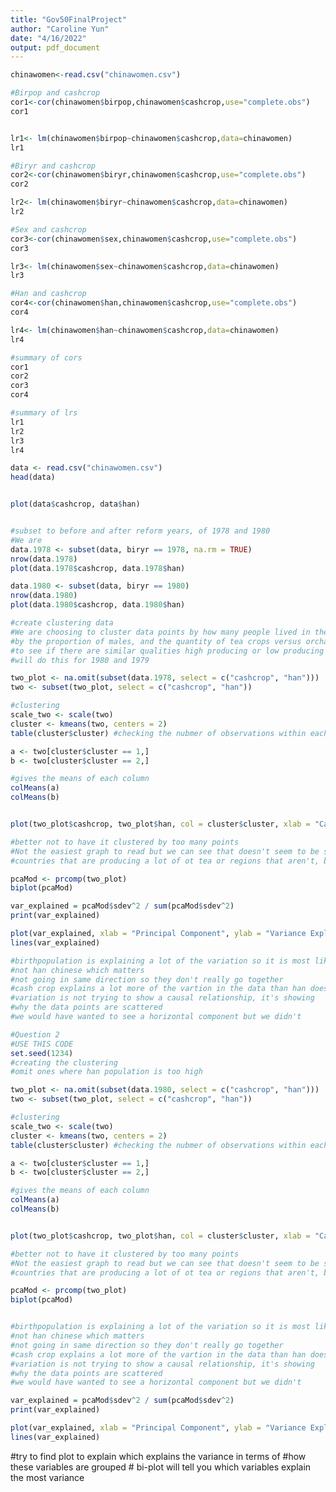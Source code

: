 ```yaml
---
title: "Gov50FinalProject"
author: "Caroline Yun"
date: "4/16/2022"
output: pdf_document
---
```


```r
chinawomen<-read.csv("chinawomen.csv")

#Birpop and cashcrop
cor1<-cor(chinawomen$birpop,chinawomen$cashcrop,use="complete.obs")
cor1


lr1<- lm(chinawomen$birpop~chinawomen$cashcrop,data=chinawomen)
lr1

#Biryr and cashcrop
cor2<-cor(chinawomen$biryr,chinawomen$cashcrop,use="complete.obs")
cor2

lr2<- lm(chinawomen$biryr~chinawomen$cashcrop,data=chinawomen)
lr2

#Sex and cashcrop
cor3<-cor(chinawomen$sex,chinawomen$cashcrop,use="complete.obs")
cor3

lr3<- lm(chinawomen$sex~chinawomen$cashcrop,data=chinawomen)
lr3

#Han and cashcrop
cor4<-cor(chinawomen$han,chinawomen$cashcrop,use="complete.obs")
cor4

lr4<- lm(chinawomen$han~chinawomen$cashcrop,data=chinawomen)
lr4

#summary of cors
cor1
cor2
cor3
cor4

#summary of lrs
lr1
lr2
lr3
lr4
```




```r
data <- read.csv("chinawomen.csv")
head(data)


plot(data$cashcrop, data$han)


#subset to before and after reform years, of 1978 and 1980
#We are 
data.1978 <- subset(data, biryr == 1978, na.rm = TRUE)
nrow(data.1978)
plot(data.1978$cashcrop, data.1978$han)

data.1980 <- subset(data, biryr == 1980)
nrow(data.1980)
plot(data.1980$cashcrop, data.1980$han)

#create clustering data
#We are choosing to cluster data points by how many people lived in the district,l 
#by the proportion of males, and the quantity of tea crops versus orchard crops sown
#to see if there are similar qualities high producing or low producing cash crops have
#will do this for 1980 and 1979 

```


```r
two_plot <- na.omit(subset(data.1978, select = c("cashcrop", "han")))
two <- subset(two_plot, select = c("cashcrop", "han"))

#clustering 
scale_two <- scale(two)
cluster <- kmeans(two, centers = 2)
table(cluster$cluster) #checking the nubmer of observations within each cluster

a <- two[cluster$cluster == 1,]
b <- two[cluster$cluster == 2,]

#gives the means of each column
colMeans(a)
colMeans(b)


plot(two_plot$cashcrop, two_plot$han, col = cluster$cluster, xlab = "Cash Crop Quantity", ylab = "Percentage Han" ) 

#better not to have it clustered by too many points
#Not the easiest graph to read but we can see that doesn't seem to be strong correlations between
#countries that are producing a lot of ot tea or regions that aren't, but there are more red clusters up top

pcaMod <- prcomp(two_plot)
biplot(pcaMod)

var_explained = pcaMod$sdev^2 / sum(pcaMod$sdev^2)
print(var_explained)

plot(var_explained, xlab = "Principal Component", ylab = "Variance Explained", main = "Principal Component Analysis")
lines(var_explained)

#birthpopulation is explaining a lot of the variation so it is most likely 
#not han chinese which matters
#not going in same direction so they don't really go together
#cash crop explains a lot more of the vartion in the data than han does
#variation is not trying to show a causal relationship, it's showing
#why the data points are scattered
#we would have wanted to see a horizontal component but we didn't

```


```r
#Question 2
#USE THIS CODE
set.seed(1234)
#creating the clustering
#omit ones where han population is too high

two_plot <- na.omit(subset(data.1980, select = c("cashcrop", "han")))
two <- subset(two_plot, select = c("cashcrop", "han"))

#clustering 
scale_two <- scale(two)
cluster <- kmeans(two, centers = 2)
table(cluster$cluster) #checking the nubmer of observations within each cluster

a <- two[cluster$cluster == 1,]
b <- two[cluster$cluster == 2,]

#gives the means of each column
colMeans(a)
colMeans(b)


plot(two_plot$cashcrop, two_plot$han, col = cluster$cluster, xlab = "Cash Crop Quantity", ylab = "Percentage Han" ) 

#better not to have it clustered by too many points
#Not the easiest graph to read but we can see that doesn't seem to be strong correlations between
#countries that are producing a lot of ot tea or regions that aren't, but there are more red clusters up top

pcaMod <- prcomp(two_plot)
biplot(pcaMod)


#birthpopulation is explaining a lot of the variation so it is most likely 
#not han chinese which matters
#not going in same direction so they don't really go together
#cash crop explains a lot more of the vartion in the data than han does
#variation is not trying to show a causal relationship, it's showing
#why the data points are scattered
#we would have wanted to see a horizontal component but we didn't

var_explained = pcaMod$sdev^2 / sum(pcaMod$sdev^2)
print(var_explained)

plot(var_explained, xlab = "Principal Component", ylab = "Variance Explained", main = "Principal Component Analysis")
lines(var_explained)

```



#try to find plot to explain which explains the variance in terms of
#how these variables are grouped
# bi-plot will tell you which variables explain the most variance 

